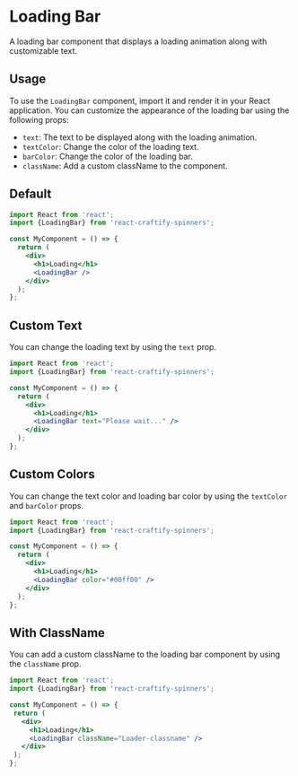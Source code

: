 
<Meta title="Spinners/LoadingBar" component={LoadingBar} />

# Loading Bar

A loading bar component that displays a loading animation along with customizable text.

## Usage

To use the `LoadingBar` component, import it and render it in your React application. You can customize the appearance of the loading bar using the following props:

- `text`: The text to be displayed along with the loading animation.
- `textColor`: Change the color of the loading text.
- `barColor`: Change the color of the loading bar.
- `className`: Add a custom className to the component.

## Default

<Canvas>
  <Story name="Default" args={{}} />
</Canvas>

```jsx
import React from 'react';
import {LoadingBar} from 'react-craftify-spinners';

const MyComponent = () => {
  return (
    <div>
      <h1>Loading</h1>
      <LoadingBar />
    </div>
  );
};
```

## Custom Text

You can change the loading text by using the `text` prop.

 

```jsx
import React from 'react';
import {LoadingBar} from 'react-craftify-spinners';

const MyComponent = () => {
  return (
    <div>
      <h1>Loading</h1>
      <LoadingBar text="Please wait..." />
    </div>
  );
};
```

## Custom Colors

You can change the text color and loading bar color by using the `textColor` and `barColor` props.


```jsx
import React from 'react';
import {LoadingBar} from 'react-craftify-spinners';

const MyComponent = () => {
  return (
    <div>
      <h1>Loading</h1>
      <LoadingBar color="#00ff00" />
    </div>
  );
};
```

## With ClassName

You can add a custom className to the loading bar component by using the `className` prop.

 ```jsx
import React from 'react';
import {LoadingBar} from 'react-craftify-spinners';

const MyComponent = () => {
  return (
    <div>
      <h1>Loading</h1>
      <LoadingBar className="Loader-classname" />
    </div>
  );
};
```
